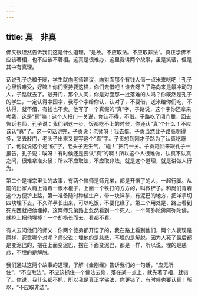 ```yaml
---
---
---
```

title: 真　非真
---




佛又很坦然告诉我们这是什么道理，“是故。不应取法。不应取非法”。真正学佛不应该著相，也不应该不著相。这真是很难办，这里我讲两个故事，虽是笑话，但是其中有真理。

话说孔子绝粮于陈，学生就向老师建议，向对面那个有钱人借一点米来吃吧！孔子心里很难受，好嘛！你们坚持要这样，你们去借吧！谁去呀？子路向来是最冲动的人，子路就去了。敲开门，那个人问，你是对面那一批落难的人吗？你既然是孔子的学生，一定认得中国字，我写个字给你认，认对了，不要借，送米给你们吃，不认得，就不借，有钱也不卖。他写了一个真假的“真”字，子路说，这个字你还拿来考我，这是“真”嘛！这个人把门一关说，你认不得，不借。子路吃了闭门羹，回去告诉老师，孔子说：我们到这一步，饭都吃不上的时候，你还认“真”个什么！不应该认“真”了。这一句话讲完，子贡说：老师呀！我去借。子贡当然比子路高明得多，又去敲门，老头子出来又是写这个“真”字。子贡想到刚才子路为了认真吃瘪了，他就说这个是“假”字，老头子更生气，“碰！”把门一关。子贡跑回来跟孔子一报告，孔子说：唉呀！有时候还是要认“真”的啊！所以这个人很难做，认真不认真之间，很难拿准火候；所以不应取法，不应取非法，就是这个道理，就是讲做人行为。

第二个是禅宗里头的故事，有两个禅师是师兄弟，都是开悟了的人，一起行脚。从前的出家人肩上背着一根木棍子，上面一个铁打的方方的，叫做铲子。和尚们背着这个方便铲上路，第一准备随时种植生产，带一块洋芋，有泥巴的地方，把洋芋切四块埋下去，不久洋芋长出来，可以吃饭，不要化缘了。第二个用处是，路上看到死东西就把他埋掉。这两师兄弟路上忽然看到一个死人，一个阿弥陀佛阿弥陀佛，就挖土把他埋掉；一个却扬长而去，看都不看。

有人去问他们的师父：你两个徒弟都开悟了的，我在路上看到他们，两个人表现是两样，究竟哪个对呢？师父说：埋他的是慈悲，不埋的是解脱。因为人死了最后都是变泥巴的，摆在上面变泥巴，摆在下面变泥巴，都是一样，所以说，埋的是慈悲，不埋的是解脱。

我们通过这两个故事的道理，了解《金刚经》告诉我们的一句话，“应无所住”，“不应取法”。不应该抓住一个佛法去修，落在某一点上，就先著了相，就错了。你说，我什么都不抓，所以我是真正学佛法，你更错了，有时候也要认真！所以，“不应取非法”。
